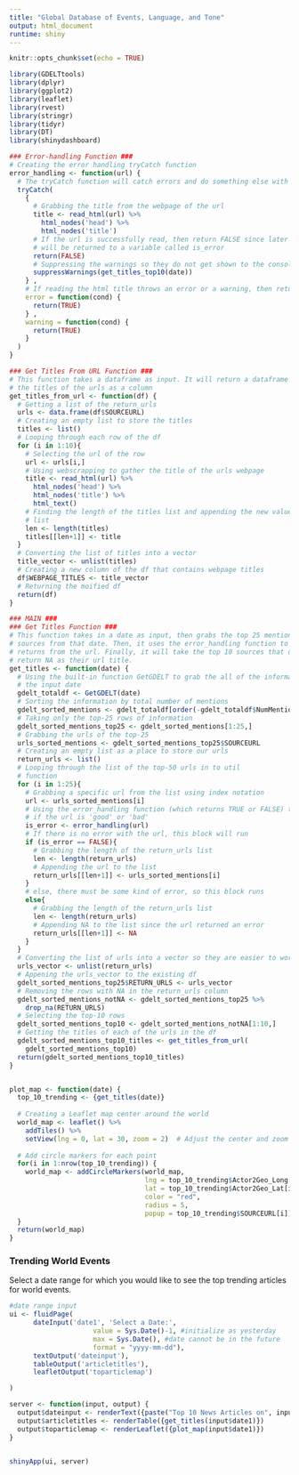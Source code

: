 ```yaml
---
title: "Global Database of Events, Language, and Tone"
output: html_document
runtime: shiny
---
```


```r
knitr::opts_chunk$set(echo = TRUE)

library(GDELTtools)
library(dplyr) 
library(ggplot2) 
library(leaflet) 
library(rvest)
library(stringr)
library(tidyr)
library(DT)
library(shinydashboard)

### Error-handling Function ###
# Creating the error handling tryCatch function
error_handling <- function(url) {
  # The tryCatch function will catch errors and do something else with them
  tryCatch(
    {
      # Grabbing the title from the webpage of the url
      title <- read_html(url) %>%
        html_nodes('head') %>%
        html_nodes('title')
      # If the url is successfully read, then return FALSE since later this
      # will be returned to a variable called is_error
      return(FALSE)
      # Suppressing the warnings so they do not get shown to the console
      suppressWarnings(get_titles_top10(date))
    } ,
    # If reading the html title throws an error or a warning, then return TRUE
    error = function(cond) {
      return(TRUE)
    } ,
    warning = function(cond) {
      return(TRUE)
    }
  )
}

### Get Titles From URL Function ###
# This function takes a dataframe as input. It will return a dataframe with
# the titles of the urls as a column
get_titles_from_url <- function(df) {
  # Getting a list of the return_urls
  urls <- data.frame(df$SOURCEURL)
  # Creating an empty list to store the titles
  titles <- list()
  # Looping through each row of the df
  for (i in 1:10){
    # Selecting the url of the row
    url <- urls[i,]
    # Using webscrapping to gather the title of the urls webpage
    title <- read_html(url) %>%
      html_nodes('head') %>%
      html_nodes('title') %>%
      html_text()
    # Finding the length of the titles list and appending the new value to the 
    # list
    len <- length(titles)
    titles[[len+1]] <- title
  }
  # Converting the list of titles into a vector
  title_vector <- unlist(titles)
  # Creating a new column of the df that contains webpage titles
  df$WEBPAGE_TITLES <- title_vector
  # Returning the moified df
  return(df)
}

### MAIN ### 
### Get Titles Function ###
# This function takes in a date as input, then grabs the top 25 mentioned
# sources from that date. Then, it uses the error_handling function to test the 
# returns from the url. Finally, it will take the top 10 sources that do not
# return NA as their url title.
get_titles <- function(date) {
  # Using the built-in function GetGDELT to grab the all of the information from
  # the input date
  gdelt_totaldf <- GetGDELT(date)
  # Sorting the information by total number of mentions
  gdelt_sorted_mentions <- gdelt_totaldf[order(-gdelt_totaldf$NumMentions),]
  # Taking only the top-25 rows of information
  gdelt_sorted_mentions_top25 <- gdelt_sorted_mentions[1:25,]
  # Grabbing the urls of the top-25
  urls_sorted_mentions <- gdelt_sorted_mentions_top25$SOURCEURL
  # Creating an empty list as a place to store our urls
  return_urls <- list()
  # Looping through the list of the top-50 urls in to util
  # function
  for (i in 1:25){
    # Grabbing a specific url from the list using index notation
    url <- urls_sorted_mentions[i]
    # Using the error_handling function (which returns TRUE or FALSE) to test
    # if the url is 'good' or 'bad'
    is_error <- error_handling(url)
    # If there is no error with the url, this block will run
    if (is_error == FALSE){
      # Grabbing the length of the return_urls list
      len <- length(return_urls)
      # Appending the url to the list
      return_urls[[len+1]] <- urls_sorted_mentions[i]
    }
    # else, there must be some kind of error, so this block runs
    else{
      # Grabbing the length of the return_urls list
      len <- length(return_urls)
      # Appending NA to the list since the url returned an error
      return_urls[[len+1]] <- NA
    }
  }
  # Converting the list of urls into a vector so they are easier to work with
  urls_vector <- unlist(return_urls)
  # Appening the urls_vector to the existing df
  gdelt_sorted_mentions_top25$RETURN_URLS <- urls_vector
  # Removing the rows with NA in the return_urls column
  gdelt_sorted_mentions_notNA <- gdelt_sorted_mentions_top25 %>%
    drop_na(RETURN_URLS)
  # Selecting the top-10 rows
  gdelt_sorted_mentions_top10 <- gdelt_sorted_mentions_notNA[1:10,]
  # Getting the titles of each of the urls in the df
  gdelt_sorted_mentions_top10_titles <- get_titles_from_url(
    gdelt_sorted_mentions_top10)
  return(gdelt_sorted_mentions_top10_titles)
}


plot_map <- function(date) {
  top_10_trending <- {get_titles(date)}
  
  # Creating a Leaflet map center around the world 
  world_map <- leaflet() %>% 
    addTiles() %>% 
    setView(lng = 0, lat = 30, zoom = 2)  # Adjust the center and zoom level as needed 
  
  # Add circle markers for each point 
  for(i in 1:nrow(top_10_trending)) { 
    world_map <- addCircleMarkers(world_map, 
                                  lng = top_10_trending$Actor2Geo_Long[i], 
                                  lat = top_10_trending$Actor2Geo_Lat[i], 
                                  color = "red", 
                                  radius = 5, 
                                  popup = top_10_trending$SOURCEURL[i]) 
  } 
  return(world_map)
}
```

### Trending World Events 
Select a date range for which you would like to see the top trending articles for world events.
```r

#date range input 
ui <- fluidPage(
      dateInput('date1', 'Select a Date:', 
                     value = Sys.Date()-1, #initialize as yesterday
                     max = Sys.Date(), #date cannot be in the future 
                     format = "yyyy-mm-dd"),
      textOutput('dateinput'),
      tableOutput('articletitles'),
      leafletOutput('toparticlemap')

)

server <- function(input, output) {
  output$dateinput <- renderText({paste("Top 10 News Articles on", input$date1)})
  output$articletitles <- renderTable({get_titles(input$date1)}) 
  output$toparticlemap <- renderLeaflet({plot_map(input$date1)})
}


shinyApp(ui, server)
```

